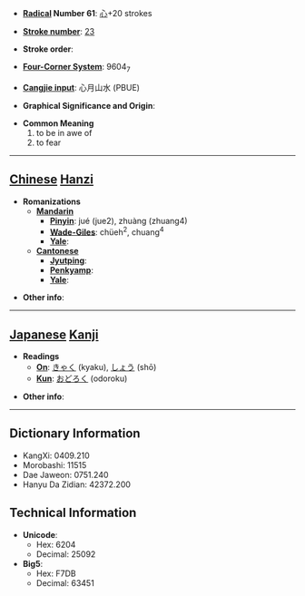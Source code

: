* '''[[Wiktionary:Chinese radical index| Radical]] Number 61''': [[Wiktionary:Chinese radical index 心|心]]+20 strokes

* '''[[Wiktionary:Chinese total strokes index|Stroke number]]''': [[Wiktionary:Chinese total strokes index 23|23]]

* '''Stroke order''': 

* '''[[Wiktionary:Chinese four corner index|Four-Corner System]]''': 9604<sub>7</sub>

* '''[[Wiktionary:Chinese Cangjie index|Cangjie input]]''': 心月山水 (PBUE)

* '''Graphical Significance and Origin''': 

* '''Common Meaning'''
*#to be in awe of
*# to fear


----

== [[Chinese]] [[Hanzi]] ==

* '''Romanizations'''
** '''[[Mandarin]]'''
*** '''[[Pinyin]]''': jué (jue2), zhuàng (zhuang4)
*** '''[[Wade-Giles]]''': chüeh<sup>2</sup>, chuang<sup>4</sup>
*** '''[[Yale]]''': 
** '''[[Cantonese]]'''
*** '''[[Jyutping]]''':
*** '''[[Penkyamp]]''': 
*** '''[[Yale]]''': 

* '''Other info''': 

----

== [[Japanese]] [[Kanji]] ==

* '''Readings'''
** '''[[On]]''': [[きゃく]] (kyaku), [[しょう]] (shō)
** '''[[Kun]]''': [[おどろく]] (odoroku)

* '''Other info''':  

----

== Dictionary Information ==

* KangXi: 0409.210
* Morobashi: 11515
* Dae Jaweon: 0751.240
* Hanyu Da Zidian: 42372.200

== Technical Information ==

* '''Unicode''':
** Hex: 6204
** Decimal: 25092
* '''Big5''':
** Hex: F7DB
** Decimal: 63451